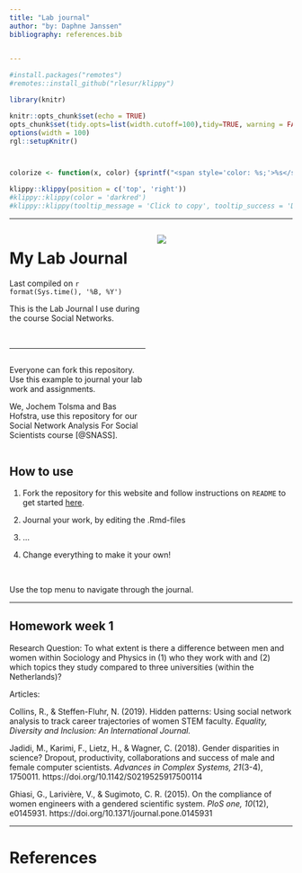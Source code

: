 ```yaml
---
title: "Lab journal"
author: "by: Daphne Janssen"
bibliography: references.bib

 
---
```



```r
#install.packages("remotes")
#remotes::install_github("rlesur/klippy")
``` 

```r
library(knitr)

knitr::opts_chunk$set(echo = TRUE)
opts_chunk$set(tidy.opts=list(width.cutoff=100),tidy=TRUE, warning = FALSE, message = FALSE,comment = "#>", cache=TRUE, class.source=c("test"), class.output=c("test2"))
options(width = 100)
rgl::setupKnitr()



colorize <- function(x, color) {sprintf("<span style='color: %s;'>%s</span>", color, x) }

```

```r
klippy::klippy(position = c('top', 'right'))
#klippy::klippy(color = 'darkred')
#klippy::klippy(tooltip_message = 'Click to copy', tooltip_success = 'Done')
```




----

:::::::::::::: {.columns}
::: {.column width="50%"}

# My Lab Journal
Last compiled on `r format(Sys.time(), '%B, %Y')`  

This is the Lab Journal I use during the course Social Networks. 

<br>

----

##   

Everyone can fork this repository. Use this example to journal your lab work and assignments. 

We, Jochem Tolsma and Bas Hofstra, use this repository for our Social Network Analysis For Social Scientists course [@SNASS]. 


:::
::: {.column width="50%"}




![](images/STEM Image.png)



:::
::::::::::::::


## How to use

1. Fork the repository for this website and follow instructions on `README` to get started [here](https://github.com/JochemTolsma/labjournal).  

2. Journal your work, by editing the .Rmd-files

3. ...

4. Change everything to make it your own!


<br>

Use the top menu to navigate through the journal.

----

## Homework week 1

Research Question: To what extent is there a difference between men and women within Sociology and Physics in (1) who they work with and (2) which topics they study compared to three universities (within the Netherlands)? 

Articles: 

Collins, R., & Steffen-Fluhr, N. (2019). Hidden patterns: Using social network analysis to track career trajectories of women STEM faculty. *Equality, Diversity and Inclusion: An International Journal.* 

Jadidi, M., Karimi, F., Lietz, H., & Wagner, C. (2018). Gender disparities in science? Dropout, productivity, collaborations and success of male and female computer scientists. *Advances in Complex Systems, 21*(3-4), 1750011. https://doi.org/10.1142/S0219525917500114

Ghiasi, G., Larivière, V., & Sugimoto, C. R. (2015). On the compliance of women engineers with a gendered scientific system. *PloS one, 10*(12), e0145931. https://doi.org/10.1371/journal.pone.0145931

----

# References




